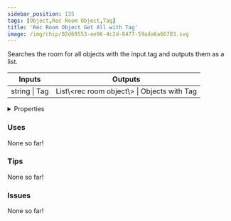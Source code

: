 ```yaml
---
sidebar_position: 135
tags: [Object,Rec Room Object,Tag]
title: 'Rec Room Object Get All with Tag'
image: /img/chip/02d69553-ae96-4c2d-8477-59ada6a66783.svg
---
```


Searches the room for all objects with the input tag and outputs them as a list.



<IChip uuid="02d69553-ae96-4c2d-8477-59ada6a66783"/>

<table><thead><tr><th>Inputs</th><th>Outputs</th></tr></thead><tbody><tr><td>string | Tag</td><td>List\&lt;rec room object\&gt; | Objects with Tag</td></tr></tbody></table>

<details>
  <summary>Properties</summary>
  <div>
    <div>
    <table>
      <tbody>
        <tr>
          <td>Is beta required?</td>
          <td>No</td>
        </tr>
        <tr>
          <td>Is chip a trolling risk?</td>
          <td>No</td>
        </tr>
        <tr>
          <td>Is chip a role assignment risk?</td>
          <td>No</td>
        </tr>
        <tr>
          <td>Chip UUID</td>
          <td>02d69553-ae96-4c2d-8477-59ada6a66783</td>
        </tr>
        <tr>
          <td>Room availability</td>
          <td>Available everywhere</td>
        </tr>
      </tbody>
    </table>
    </div>
  </div>
</details>

### Uses

None so far!

### Tips

None so far!

### Issues

None so far!
